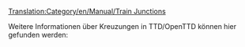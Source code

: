 [[Translation:Category/en/Manual/Train Junctions]]


Weitere Informationen über Kreuzungen in TTD/OpenTTD können hier gefunden werden:
{{en/Links/Train Junctions}}

